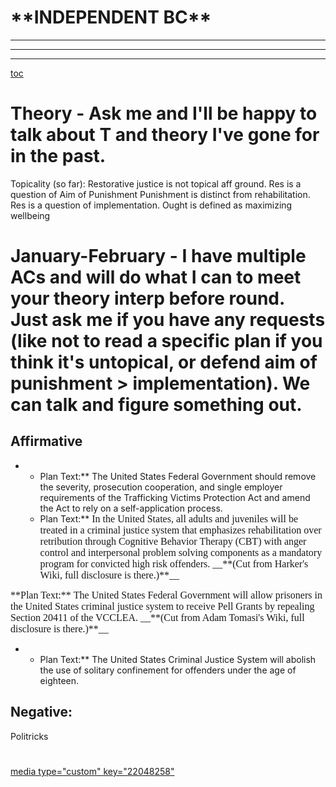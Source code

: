 =**INDEPENDENT BC**= 
----
----
----
[[toc]]
=Theory - Ask me and I'll be happy to talk about T and theory I've gone for in the past.= 

Topicality (so far):
Restorative justice is not topical aff ground.
Res is a question of Aim of Punishment
Punishment is distinct from rehabilitation.
Res is a question of implementation.
Ought is defined as maximizing wellbeing

=January-February - I have multiple ACs and will do what I can to meet your theory interp before round. Just ask me if you have any requests (like not to read a specific plan if you think it's untopical, or defend aim of punishment > implementation). We can talk and figure something out.= 
==Affirmative== 
**Plan Text:** The United States Federal Government should remove the severity, prosecution cooperation, and single employer requirements of the Trafficking Victims Protection Act and amend the Act to rely on a self-application process.
**Plan Text:** <span style="font-family: 'Times New Roman'; font-size: 12pt;">In the United States, all adults and juveniles will be treated in a criminal justice system that emphasizes rehabilitation over retribution through Cognitive Behavior Therapy (CBT) with anger control and interpersonal problem solving components as a mandatory program for convicted high risk offenders. __**(Cut from Harker's Wiki, full disclosure is there.)**__</span>
<span style="font-family: 'Times New Roman'; font-size: 12pt;">**Plan Text:** </span><span style="font-family: Cambria; font-size: 12pt;">The United States Federal Government will allow prisoners in the United States criminal justice system to receive Pell Grants by repealing Section 20411 of the VCCLEA. __**(Cut from Adam Tomasi's Wiki, full disclosure is there.)**__</span>
**Plan Text:** The United States Criminal Justice System will abolish the use of solitary confinement for offenders under the age of eighteen.

==Negative:== 
Politricks

= = 

[[media type="custom" key="22048258"]]